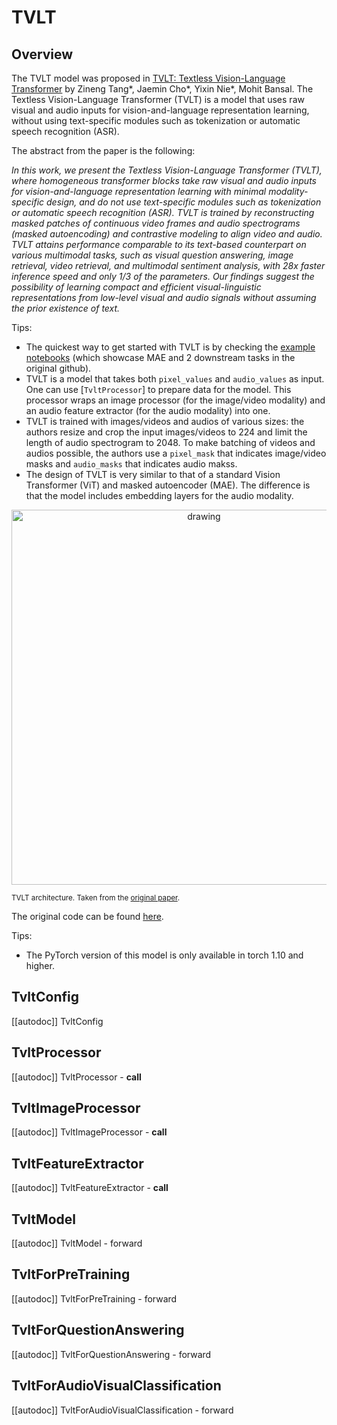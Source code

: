 <!--Copyright 2022 The HuggingFace Team. All rights reserved.

Licensed under the Apache License, Version 2.0 (the "License"); you may not use this file except in compliance with
the License. You may obtain a copy of the License at

http://www.apache.org/licenses/LICENSE-2.0

Unless required by applicable law or agreed to in writing, software distributed under the License is distributed on
an "AS IS" BASIS, WITHOUT WARRANTIES OR CONDITIONS OF ANY KIND, either express or implied. See the License for the
specific language governing permissions and limitations under the License.
-->

# TVLT

## Overview

The TVLT model was proposed in [TVLT: Textless Vision-Language Transformer](https://arxiv.org/abs/2209.14156)
by Zineng Tang*, Jaemin Cho*, Yixin Nie*, Mohit Bansal. The Textless Vision-Language Transformer (TVLT) is a model that uses raw visual and audio inputs for vision-and-language representation learning, without using text-specific modules such as tokenization or automatic speech recognition (ASR).

The abstract from the paper is the following:

*In this work, we present the Textless Vision-Language Transformer (TVLT), where homogeneous transformer blocks take raw visual and audio inputs for vision-and-language representation learning with minimal modality-specific design, and do not use text-specific modules such as tokenization or automatic speech recognition (ASR). TVLT is trained by reconstructing masked patches of continuous video frames and audio spectrograms (masked autoencoding) and contrastive modeling to align video and audio. TVLT attains performance comparable to its text-based counterpart on various multimodal tasks, such as visual question answering, image retrieval, video retrieval, and multimodal sentiment analysis, with 28x faster inference speed and only 1/3 of the parameters. Our findings suggest the possibility of learning compact and efficient visual-linguistic representations from low-level visual and audio signals without assuming the prior existence of text.*

Tips:

- The quickest way to get started with TVLT is by checking the [example notebooks](https://github.com/zinengtang/TVLT)
  (which showcase MAE and 2 downstream tasks in the original github).
- TVLT is a model that takes both `pixel_values` and `audio_values` as input. One can use [`TvltProcessor`] to prepare data for the model.
  This processor wraps an image processor (for the image/video modality) and an audio feature extractor (for the audio modality) into one.
- TVLT is trained with images/videos and audios of various sizes: the authors resize and crop the input images/videos to 224 and limit the length of audio spectrogram to 2048. To make batching of videos and audios possible, the authors use a `pixel_mask` that indicates image/video masks and `audio_masks` that indicates audio makss.
- The design of TVLT is very similar to that of a standard Vision Transformer (ViT) and masked autoencoder (MAE). The difference is that the model includes embedding layers for the audio modality.

<p align="center">
<img src="https://huggingface.co/datasets/huggingface/documentation-images/resolve/main/transformers/model_doc/tvlt_architecture.png"
alt="drawing" width="600"/>
</p>

<small> TVLT architecture. Taken from the <a href="[https://arxiv.org/abs/2102.03334](https://arxiv.org/abs/2209.14156)">original paper</a>. </small>

The original code can be found [here](https://github.com/zinengtang/TVLT).


Tips:

- The PyTorch version of this model is only available in torch 1.10 and higher.

## TvltConfig

[[autodoc]] TvltConfig

## TvltProcessor

[[autodoc]] TvltProcessor
    - __call__

## TvltImageProcessor

[[autodoc]] TvltImageProcessor
    - __call__

## TvltFeatureExtractor

[[autodoc]] TvltFeatureExtractor
    - __call__
    
## TvltModel

[[autodoc]] TvltModel
    - forward

## TvltForPreTraining

[[autodoc]] TvltForPreTraining
    - forward

## TvltForQuestionAnswering

[[autodoc]] TvltForQuestionAnswering
    - forward
    
## TvltForAudioVisualClassification

[[autodoc]] TvltForAudioVisualClassification
    - forward
